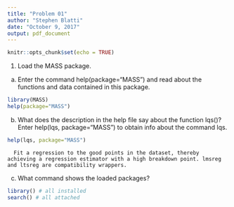 ```yaml
---
title: "Problem 01"
author: "Stephen Blatti"
date: "October 9, 2017"
output: pdf_document
---
```


```r
knitr::opts_chunk$set(echo = TRUE)
```
1. Load the MASS package.
a) Enter the command help(package="MASS") and read about the functions and data contained in this package.
```r
library(MASS)
help(package="MASS")
```
b) What does the description in the help file say about the function lqs()? Enter help(lqs, package="MASS") to obtain info about the command lqs.
```r
help(lqs, package="MASS")
```

      Fit a regression to the good points in the dataset, thereby achieving a regression estimator with a high breakdown point. lmsreg and ltsreg are compatibility wrappers.
    
c) What command shows the loaded packages?
```r
library() # all installed
search() # all attached
```